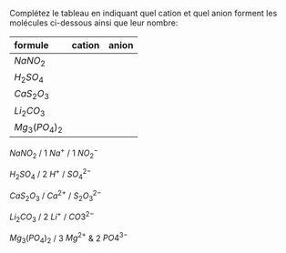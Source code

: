 :::::: {.Exercise-container}
::: {.Exercise data-latex=""}

Complétez le tableau en indiquant quel cation et quel anion forment les molécules ci-dessous ainsi que leur nombre:

:::

| formule        | cation | anion |
| :------------- | :----: | :---: |
| $NaNO_2$       |        |       |
| $H_2SO_4$      |        |       |
| $CaS_2O_3$     |        |       |
| $Li_2CO_3$     |        |       |
| $Mg_3(PO_4)_2$ |        |       |

::::::

::: {.Answer data-latex=""}

$NaNO_2$ / 1 $Na^+$ / 1 $NO_2^-$

$H_2SO_4$ / 2 $H^+$ / $SO_4^{2-}$

$CaS_2O_3$ / $Ca^{2+}$ / $S_2O_3^{2-}$

$Li_2CO_3$ / 2 $Li^+$ / $CO3^{2-}$

$Mg_3(PO_4)_2$ / 3 $Mg^{2+}$ & 2 $PO4^{3-}$

:::
